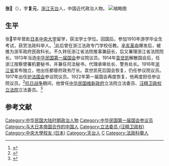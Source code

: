 {{CJK-New-Char|2327F|ver=B}}
{{全局僻字|𣉿|左“日”右“曹”}}
{{Infobox Officeholder
|姓名=張復元
|圖像=File:張復元_(參議員).jpg
|圖像大小=200px
|圖像說明=  
| 字       = 
| 號       = 
| 別名     = 
| 出生名   = 
| 出生日期 = 
| 出生地點 = 
| 逝世日期 = 
| 逝世地點 = 
| 死因     = 
| 墓地     = 
| 墓地座標 = 
| 籍貫     = 
| 國籍     = 
| 公民權   = 
| 政黨     = 
| 其他政黨 = 
| 身高     = 
| 配偶     = 
| 伴侶     = 
| 兒女     = 
| 父母     = 
| 親屬     = 
| 居住地   = 
| 學歷     = 
| 母校     = 
| 職業     = 
| 專業     = 
| 知名原因 = 
| 著作     = 
| 宗教信仰 = 
| 獲獎     = 
| 簽名     = 
| 腳註     = 
}}
'''张𣉿'''（{{bd|1880年||？}}），字'''复元'''，[[浙江|浙江]][[天台县|天台]]人，中国近代政治人物。
[[File:張復元.jpg|缩略图]]
== 生平 ==
张𣉿早年曾赴[[日本中央大学|日本中央大学]]留学，获法学士学位。回国后，参加1910年游学毕业生考试，获赏法政科举人。<ref>{{cite book|title=《清实录》科举史料汇编|author=王炜|publisher=武汉大学出版社|year=2009}}</ref>此后曾在浙江法政专门学校任教。[[辛亥革命|辛亥革命]]爆发后，被推为浙军政府民政科长。不久转任浙江省法院推事兼庭长，后又署理浙江省法院院长。1913年当选[[中华民国第一届国会|中华民国第一届国会]]参议院议员。1914年[[袁世凯|袁世凯]]解散国会后，任浙江按察使署机要秘书，并兼任司法秘书，代理承审处长、警务处长。1916年[[浙江省_(中华民国)|浙江省]]宣布独立，他出任都督府政务厅长。袁世凯死后国会恢复，仍任参议院议员。1917年出任[[护法国会|护法国会]]参议院议员。1922年第一届国会再度恢复，他再度担任参议院议员。<ref>{{cite book|title=《民国人物大辞典》|author=徐友春|publisher=河北人民出版社|year=1991}}</ref>[[抗日战争|抗日战争]]期间，他曾任[[中华民国维新政府|中华民国维新政府]]立法院立法委员、[[汪精卫政权|汪精卫政权]][[立法院_(汪精卫政权)|立法院]]立法委员。<ref>{{cite book|title=《民国职官年表》|author=刘寿林|publisher=中华书局|year=1995}}</ref>

== 参考文献 ==
{{reflist}}

{{DEFAULTSORT:Zhang张}}
[[Category:中华民国大陆时期政治人物|Category:中华民国大陆时期政治人物]]
[[Category:中华民国第一届国会参议员|Category:中华民国第一届国会参议员]]
[[Category:与大日本帝国合作的中国人|Category:与大日本帝国合作的中国人]]
[[Category:立法委员_(汪精卫政权)|Category:立法委员 (汪精卫政权)]]
[[Category:中央大學校友_(日本)|Category:中央大學校友 (日本)]]
[[Category:天台人|Category:天台人]]
[[Category:张姓|C]]
[[Category:法政科舉人|Category:法政科舉人]]
